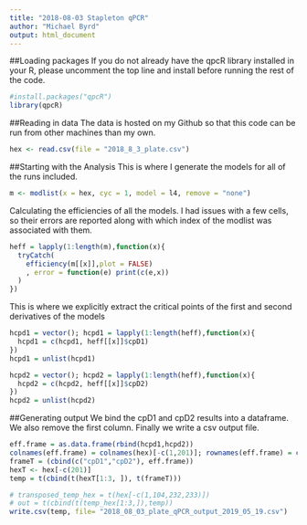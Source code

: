 ```yaml
---
title: "2018-08-03 Stapleton qPCR"
author: "Michael Byrd"
output: html_document
---
```

##Loading packages
If you do not already have the qpcR library installed in your R, please uncomment the top line and install before running the rest of the code.
```r
#install.packages("qpcR")
library(qpcR)
```
##Reading in data
The data is hosted on my Github so that this code can be run from other machines than my own.
```r
hex <- read.csv(file = "2018_8_3_plate.csv")
```
##Starting with the Analysis
This is where I generate the models for all of the runs included. 
```r
m <- modlist(x = hex, cyc = 1, model = l4, remove = "none")
```
Calculating the efficiencies of all the models. I had issues with a few cells, so their errors are reported along with which index of the modlist was associated with them.
```r
heff = lapply(1:length(m),function(x){
  tryCatch(
    efficiency(m[[x]],plot = FALSE)
    , error = function(e) print(c(e,x))
  )
})
```
This is where we explicitly extract the critical points of the first and second derivatives of the models
```r
hcpd1 = vector(); hcpd1 = lapply(1:length(heff),function(x){
  hcpd1 = c(hcpd1, heff[[x]]$cpD1)
})
hcpd1 = unlist(hcpd1)

hcpd2 = vector(); hcpd2 = lapply(1:length(heff),function(x){
  hcpd2 = c(hcpd2, heff[[x]]$cpD2)
})
hcpd2 = unlist(hcpd2)
```
##Generating output
We bind the cpD1 and cpD2 results into a dataframe. We also remove the first column. Finally we write a csv output file.
```r
eff.frame = as.data.frame(rbind(hcpd1,hcpd2))
colnames(eff.frame) = colnames(hex)[-c(1,201)]; rownames(eff.frame) = c("cpD1","cpD2")
frameT = (cbind(c("cpD1","cpD2"), eff.frame))
hexT <- hex[-c(201)]
temp = t(cbind(t(hexT[1:3, ]), t(frameT)))

# transposed_temp_hex = t(hex[-c(1,104,232,233)])
# out = t(cbind(t(temp_hex[1:3,]),temp))
write.csv(temp, file= "2018_08_03_plate_qPCR_output_2019_05_19.csv")
```